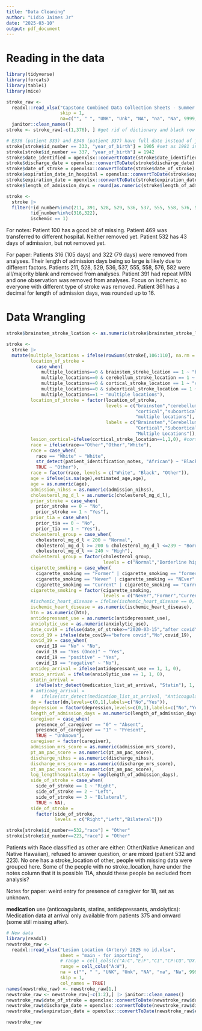 ```yaml
---
title: "Data Cleaning"
author: "Lidio Jaimes Jr"
date: "2025-03-10"
output: pdf_document
---
```

# Reading in the data
```r
library(tidyverse)
library(forcats)
library(table1)
library(mice)
```

```r
stroke_raw <- 
  readxl::read_xlsx("Capstone Combined Data Collection Sheets - Summer 2024.xlsx", 
                    skip = 1,
                    na=c("", " ", "UNK", "Unk", "NA", "na", "Na", 9999, "????")) |> 
  janitor::clean_names()
stroke <- stroke_raw[-c(1,376), ] #get rid of dictionary and black row

# E336 (patient 333) and E340 (patient 337) have full date instead of just year
stroke[stroke$id_number == 333, "year_of_birth"] = 1905 #set as 1981 instead of 1905
stroke[stroke$id_number == 337, "year_of_birth"] = 1942
stroke$date_identified = openxlsx::convertToDate(stroke$date_identified)
stroke$discharge_date = openxlsx::convertToDate(stroke$discharge_date)
stroke$date_of_stroke = openxlsx::convertToDate(stroke$date_of_stroke)
stroke$expiration_date_in_hospital = openxlsx::convertToDate(stroke$expiration_date_in_hospital)
stroke$expiration_date = openxlsx::convertToDate(stroke$expiration_date)
stroke$length_of_admission_days = round(as.numeric(stroke$length_of_admission_days),0)

stroke <- 
  stroke |> 
  filter(!id_number%in%c(211, 391, 528, 529, 536, 537, 555, 558, 576, 582),
         !id_number%in%c(316,322),
         ischemic == 1)
```

For notes: Patient 100 has a good bit of missing. Patient 469 was transferred to different hospital. Neither removed yet. Patient 532 has 43 days of admission, but not removed yet.

For paper: Patients 316 (105 days) and 322 (79 days) were removed from analyses. Their length of admission days being so large is likely due to different factors. Patients 211, 528, 529, 536, 537, 555, 558, 576, 582 were all/majority blank and removed from analyses. Patient 391 had repeat MRN and one observation was removed from analyses. Focus on ischemic, so everyone with different type of stroke was removed. Patient 361 has a decimal for length of admission days, was rounded up to 16. 

# Data Wrangling

```r
stroke$brainstem_stroke_lcation <- as.numeric(stroke$brainstem_stroke_lcation)

stroke <-
  stroke |>
  mutate(multiple_locations = ifelse(rowSums(stroke[,106:110], na.rm = TRUE) > 1, 1, 0),
         location_of_stroke = 
           case_when(
             multiple_locations==0 & brainstem_stroke_lcation == 1 ~ "brainstem",
             multiple_locations==0 & cerebellum_stroke_location == 1 ~ "cerebellum",
             multiple_locations==0 & cortical_stroke_location == 1 ~ "cortical",
             multiple_locations==0 & subcortical_stroke_location == 1 ~ "subcortical",
             multiple_locations==1 ~ "multiple locations"),
         location_of_stroke = factor(location_of_stroke,
                                     levels = c("brainstem","cerebellum",
                                                "cortical","subcortical",
                                                "multiple locations"),
                                     labels = c("Brainstem","Cerebellum",
                                                "Cortical","Subcortical",
                                                "Multiple Locations")),
         lesion_cortical=ifelse(cortical_stroke_location==1,1,0), #cortical location indictor
         race = ifelse(race=="Other","Other","White"),
         race = case_when(
           race == "White" ~ "White",
           str_detect(patient_identification_notes, "African") ~ "Black",
           TRUE ~ "Other"),
         race = factor(race, levels = c("White", "Black", "Other")),
         age = ifelse(is.na(age),estimated_age,age),
         age = as.numeric(age),
         admission_nihss = as.numeric(admission_nihss),
         cholesterol_mg_d_l = as.numeric(cholesterol_mg_d_l),
         prior_stroke = case_when(
           prior_stroke == 0 ~ "No",
           prior_stroke == 1 ~ "Yes"),
         prior_tia = case_when(
           prior_tia == 0 ~ "No",
           prior_tia == 1 ~ "Yes"),
         cholesterol_group = case_when(
           cholesterol_mg_d_l < 200 ~ "Normal",
           cholesterol_mg_d_l >= 200 & cholesterol_mg_d_l <=239 ~ "Borderline high",
           cholesterol_mg_d_l >= 240 ~ "High"),
         cholesterol_group = factor(cholesterol_group,
                                    levels = c("Normal","Borderline high","High")),
         cigarette_smoking = case_when(
           cigarette_smoking == "Former" | cigarette_smoking == "former" ~ "Former",
           cigarette_smoking == "Never" | cigarette_smoking == "NEver" ~ "Never",
           cigarette_smoking == "Current" | cigarette_smoking == "Current\r\n\rCurrent" ~ "Current"),
         cigarette_smoking = factor(cigarette_smoking,
                                    levels = c("Never","Former","Current")),
         #ischemic_heart_disease = ifelse(ischemic_heart_disease == 0, "No", "Yes"),
         ischemic_heart_disease = as.numeric(ischemic_heart_disease),
         htn = as.numeric(htn),
         antidepressant_use = as.numeric(antidepressant_use),
         anxiolytic_use = as.numeric(anxiolytic_use),
         date_cov19 = ifelse(date_of_stroke>="2020-03-15","after covid","before covid"),
         covid_19 = ifelse(date_cov19=="before covid","No",covid_19),
         covid_19 = case_when(
           covid_19 == "No" ~ "No",
           covid_19 == "Yes (Once)" ~ "Yes",
           covid_19 == "positive" ~ "Yes",
           covid_19 == "negative" ~ "No"),
         antidep_arrival = ifelse(antidepressant_use == 1, 1, 0),
         anxio_arrival = ifelse(anxiolytic_use == 1, 1, 0),
         statin_arrival = 
           ifelse(str_detect(medication_list_at_arrival, "Statin"), 1, 0),
         # anticoag_arrival =
         #   ifelse(str_detect(medication_list_at_arrival, "Anticoagulants"), 1, 0),
         dm = factor(dm,levels=c(0,1),labels=c("No","Yes")),
         depression = factor(depression,levels=c(0,1),labels=c("No","Yes")),
         length_of_admission_days = as.numeric(length_of_admission_days),
         caregiver = case_when(
           presence_of_caregiver == "0" ~ "Absent",
           presence_of_caregiver == "1" ~ "Present",
           TRUE ~ "Unknown"),
         caregiver = factor(caregiver),
         admission_mrs_score = as.numeric(admission_mrs_score),
         pt_am_pac_score = as.numeric(pt_am_pac_score),
         discharge_nihss = as.numeric(discharge_nihss),
         discharge_mrs_score = as.numeric(discharge_mrs_score),
         ot_am_pac_score = as.numeric(ot_am_pac_score),
         log_lengthhospitalstay = log(length_of_admission_days),
         side_of_stroke = case_when(
           side_of_stroke == 1 ~ "Right",
           side_of_stroke == 2 ~ "Left",
           side_of_stroke == 3 ~ "Bilateral",
           TRUE ~ NA),
         side_of_stroke = 
           factor(side_of_stroke,
                  levels = c("Right","Left","Bilateral")))

stroke[stroke$id_number==532,"race"] = "Other"
stroke[stroke$id_number==223,"race"] = "Other"
```

Patients with Race classified as other are either: Other(Native American and Native Hawaiian), refused to answer question, or are mixed (patient 532 and 223). No one has a stroke_location of other, people with missing data were grouped here. Some of the people with no stroke_location, have under the notes column that it is possible TIA, should these people be excluded from analysis?

Notes for paper: weird entry for presence of caregiver for 18, set as unknown.

**medication** use (anticoagulants, statins, antidepressants, anxiolytics): Medication data at arrival only available from patients 375 and onward (some still missing after). 

```r
# New data
library(readxl)
newstroke_raw <- 
  readxl::read_xlsx("Lesion Location (Artery) 2025 no id.xlsx", 
                    sheet = "main - for importing",
                    # range = cell_cols(c("A:C","E:F","CI","CP:CQ","DX:EJ","EN")),
                    range = cell_cols("A:W"),
                    na = c("", " ", "UNK", "Unk", "NA", "na", "Na", 9999, "????"),
                    skip = 1, 
                    col_names = TRUE)
names(newstroke_raw) <- newstroke_raw[1,] 
newstroke_raw <- newstroke_raw[-c(1:2),] |> janitor::clean_names()
newstroke_raw$date_of_stroke = openxlsx::convertToDate(newstroke_raw$date_of_stroke)
newstroke_raw$discharge_date = openxlsx::convertToDate(newstroke_raw$discharge_date)
newstroke_raw$expiration_date = openxlsx::convertToDate(newstroke_raw$expiration_date)

newstroke_raw
```



